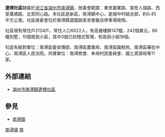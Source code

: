 {{notability unreferenced|time=2010-07-24T13:30:53+00:00}}
'''遼裡社區'''隸屬於[[浙江省|浙江省]][[湖州市|湖州市]][[南潯鎮|南潯鎮]]，居委會範圍：東至嘉業路、南至人瑞路、西至萬順路、北至同心路。本社區是新區，南潯鎮中心，是城中村結合部，約0.45平方公里。社區居委會位於南潯鎮適園路家浙會飯店停車場南側。

社區現有常住戶2124戶，常住人口6022人。有高層樓群147幢，242個單元，86幢別墅，10個居民小區，其中3個已封閉式管理，有居民小組18個。

社區有結對單位：南潯區委宣傳部、南潯區農業局、南潯區國稅局、南潯區審批中心、南潯區人民法院。共建單位：南潯商會、朱塢村民委員會、國土資源局等11家。

==外部連結==
*[http://www.nxllsq.cn/about.asp 湖州市南潯鎮遼裡社區]{{Dead link|date=2018年6月 |bot=InternetArchiveBot |fix-attempted=no }}

==參見==
*[[南潯鎮|南潯鎮]]

[[Category:南潯區|南潯镇]]
[[Category:湖州市社區|南]]